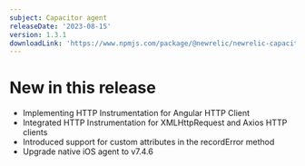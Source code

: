 ```yaml
---
subject: Capacitor agent
releaseDate: '2023-08-15'
version: 1.3.1
downloadLink: 'https://www.npmjs.com/package/@newrelic/newrelic-capacitor-plugin/v/1.3.1'
---
```


# New in this release

* Implementing HTTP Instrumentation for Angular HTTP Client
* Integrated HTTP Instrumentation for XMLHttpRequest and Axios HTTP clients
* Introduced support for custom attributes in the recordError method
* Upgrade native iOS agent to v7.4.6
